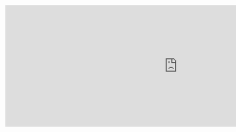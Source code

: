 <iframe src="https://h5p.org/h5p/embed/556183" width="1090" height="386" frameborder="0" allowfullscreen="allowfullscreen"></iframe><script src="https://h5p.org/sites/all/modules/h5p/library/js/h5p-resizer.js" charset="UTF-8"></script>

